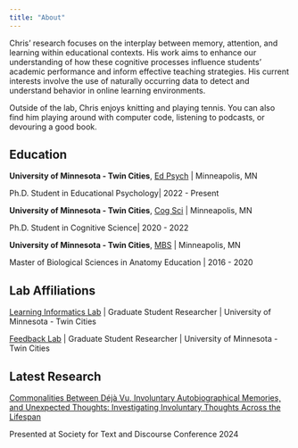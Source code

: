 ```yaml
---
title: "About"
---
```


Chris' research focuses on the interplay between memory, attention, and learning within educational contexts. His work aims to enhance our understanding of how these cognitive processes influence students' academic performance and inform effective teaching strategies. His current interests involve the use of naturally occurring data to detect and understand behavior in online learning environments.

Outside of the lab, Chris enjoys knitting and playing tennis. You can also find him playing around with computer code, listening to podcasts, or devouring a good book.

## Education

**University of Minnesota - Twin Cities**, [Ed Psych](https://edpsych.umn.edu/) \| Minneapolis, MN

Ph.D. Student in Educational Psychology\| 2022 - Present

**University of Minnesota - Twin Cities**, [Cog Sci](http://www.cogsciphd.umn.edu/index.shtml) \| Minneapolis, MN

Ph.D. Student in Cognitive Science\| 2020 - 2022

**University of Minnesota - Twin Cities**, [MBS](https://ccaps.umn.edu/biological-sciences-masters-degree) \| Minneapolis, MN

Master of Biological Sciences in Anatomy Education \| 2016 - 2020

## Lab Affiliations

[Learning Informatics Lab](https://innovation.umn.edu/informatics/) \| Graduate Student Researcher \| University of Minnesota - Twin Cities

[Feedback Lab](https://edpsych.umn.edu/research/labs/martin-vanboekel) \| Graduate Student Researcher \| University of Minnesota - Twin Cities

## Latest Research
[Commonalities Between Déjà Vu, Involuntary Autobiographical Memories, and Unexpected Thoughts:
Investigating Involuntary Thoughts Across the Lifespan](files/STD2024.pdf) 

Presented at Society for Text and Discourse Conference 2024
